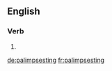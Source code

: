 ==English==

===Verb===
{{head|en|present participle}}

# {{present participle of|palimpsest|lang=en|nocat=1}}

[[de:palimpsesting]]
[[fr:palimpsesting]]